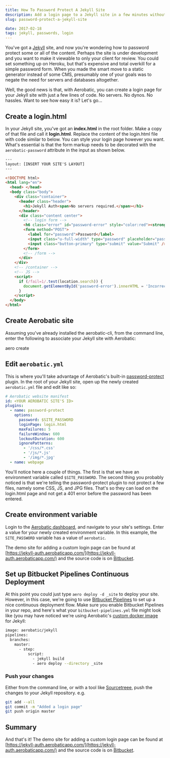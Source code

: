 ```yaml
---
title: How To Password Protect A Jekyll Site
description: Add a login page to a Jekyll site in a few minutes without worrying about server-side code
slug: password-protect-a-jekyll-site

date: 2017-02-18
tags: jekyll, passwords, login
---
```



You've got a [Jekyll](https://jekyllrb.com/) site, and now you're wondering how to password protect some or all of the content. Perhaps the site is under development and you want to make it viewable to only your client for review. You could set something up on Heroku, but that's expensive and total overkill for a simple password form. When you made the smart move to a static generator instead of some CMS, presumably one of your goals was to negate the need for servers and databases altogether.

Well, the good news is that, with Aerobatic, you can create a login page for your Jekyll site with just a few lines of code. No servers. No dynos. No hassles. Want to see how easy it is? Let's go...

## Create a login.html

In your Jekyll site, you've got an **index.html** in the root folder. Make a copy of that file and call it **login.html**. Replace the content of the login.html file with code similar to below. You can style your login page however you want. What's essential is that the form markup needs to be decorated with the `aerobatic-password` attribute in the input as shown below.

```html
---
layout: [INSERT YOUR SITE'S LAYOUT]
---

<!DOCTYPE html>
<html lang="en">
  <head> </head>
  <body class="body">
    <div class="container">
      <header class="header">
        <h1>Jekyll Auth<span>No servers required.</span></h1>
      </header>
      <div class="content center">
        <!-- login form -->
        <h6 class="error" id="password-error" style="color:red"><strong></strong></h6>
        <form method="POST">
          <label for="password">Password</label>
          <input class="u-full-width" type="password" placeholder="password" name="aerobatic-password" id="aerobatic-password" />
          <input class="button-primary" type="submit" value="Submit" />
        </form>
        <!-- /form -->
      </div>
    </div>
    <!-- /container -->
    <!-- JS -->
    <script>
      if (/fail=1/.test(location.search)) {
        document.getElementById('password-error').innerHTML = 'Incorrect Password';
      }
    </script>
  </body>
</html>
```

## Create Aerobatic site

Assuming you've already installed the aerobatic-cli, from the command line, enter the following to associate your Jekyll site with Aerobatic:

<Cli>aero create</Cli>

## Edit `aerobatic.yml`

This is where you'll take advantage of Aerobatic's built-in [password-protect](https://www.aerobatic.com/docs/plugins/password-protect/) plugin. In the root of your Jekyll site, open up the newly created `aerobatic.yml` file and edit like so:

```yaml
# Aerobatic website manifest
id: <YOUR AEROBATIC SITE'S ID>
plugins:
  - name: password-protect
    options:
      password: $SITE_PASSWORD
      loginPage: login.html
      maxFailures: 5
      failureWindow: 600
      lockoutDuration: 600
      ignorePatterns:
        - '/css/*.css'
        - '/js/*.js'
        - '/img/*.jpg'
  - name: webpage
```

You'll notice here a couple of things. The first is that we have an environment variable called `$SITE_PASSWORD`. The second thing you probably noticed is that we're telling the password-protect plugin to not protect a few files, namely some CSS, JS, and JPG files. That's so they can load on the login.html page and not get a 401 error before the password has been entered.

## Create environment variable

Login to the [Aerobatic dashboard](dashboard.aerobatic.com), and navigate to your site's settings. Enter a value for your newly created environment variable. In this example, the `SITE_PASSWORD` variable has a value of `aerobatic`.

<MdxImage screenshot src="/img/jekyll-auth-env-var.png" alt="Aerobatic Environment Variable" />

The demo site for adding a custom login page can be found at [https://jekyll-auth.aerobaticapp.com/](https://jekyll-auth.aerobaticapp.com/) and the source code is on [Bitbucket](https://bitbucket.org/dundonian/jekyll-auth/src).

## Set up Bitbucket Pipelines Continuous Deployment

At this point you could just type `aero deploy -d _site` to deploy your site. However, in this case, we're going to use [Bitbucket Pipelines](https://bitbucket.org/product/features/pipelines) to set up a nice continuous deployment flow. Make sure you enable Bitbucket Pipelines in your repo, and here's what your `bitbucket-pipelines.yml` file might look like (you may have noticed we're using Aerobatic's [custom docker image](https://www.aerobatic.com/blog/optimized-docker-images-continuous-deployment/) for Jekyll:

```bash
image: aerobatic/jekyll
pipelines:
  branches:
    master:
      - step:
          script:
            - jekyll build
            - aero deploy --directory _site
```

### Push your changes

Either from the command line, or with a tool like [Sourcetreee](https://www.sourcetreeapp.com/), push the changes to your Jekyll repository. e.g.

```bash
git add --all
git commit -m "Added a login page"
git push origin master
```

## Summary

And that's it! The demo site for adding a custom login page can be found at [https://jekyll-auth.aerobaticapp.com/](https://jekyll-auth.aerobaticapp.com/) and the source code is on [Bitbucket](https://bitbucket.org/dundonian/jekyll-auth/src).
